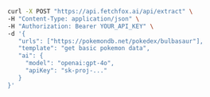 <CodeGroup>

```bash curl
curl -X POST "https://api.fetchfox.ai/api/extract" \
-H "Content-Type: application/json" \
-H "Authorization: Bearer YOUR_API_KEY" \
-d '{
   "urls": ["https://pokemondb.net/pokedex/bulbasaur"],
   "template": "get basic pokemon data",
   "ai": {
     "model": "openai:gpt-4o",
     "apiKey": "sk-proj-..."
   }
}'
```

</CodeGroup>